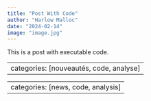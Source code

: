 ```yaml
---
title: "Post With Code"
author: "Harlow Malloc"
date: "2024-02-14"
image: "image.jpg"
---
```


This is a post with executable code.


::: {.content-visible when-profile="french"}
---
categories: [nouveautés, code, analyse]
---
:::

::: {.content-visible when-profile="english"}
---
categories: [news, code, analysis]
---
:::
